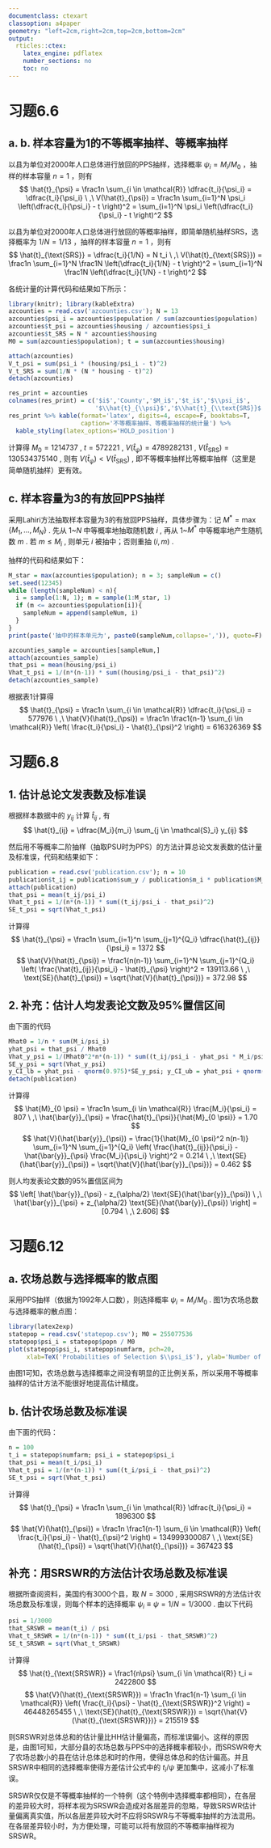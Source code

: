 ---
documentclass: ctexart
classoption: a4paper
geometry: "left=2cm,right=2cm,top=2cm,bottom=2cm"
output:
  rticles::ctex:
    latex_engine: pdflatex
    number_sections: no
    toc: no
---


# 习题6.6

## a. b. 样本容量为1的不等概率抽样、等概率抽样

以县为单位对2000年人口总体进行放回的PPS抽样，选择概率 $\psi_i=M_i/M_0$ ，抽样的样本容量 $n=1$ ，则有
$$
\hat{t}_{\psi} = \frac1n \sum_{i \in \mathcal{R}} \dfrac{t_i}{\psi_i} = \dfrac{t_i}{\psi_i} \ ,\ 
V(\hat{t}_{\psi}) = \frac1n \sum_{i=1}^N \psi_i \left(\dfrac{t_i}{\psi_i} - t \right)^2
= \sum_{i=1}^N \psi_i \left(\dfrac{t_i}{\psi_i} - t \right)^2
$$

以县为单位对2000年人口总体进行放回的等概率抽样，即简单随机抽样SRS，选择概率为 $1/N=1/13$ ，抽样的样本容量 $n=1$ ，则有
$$
\hat{t}_{\text{SRS}} = \dfrac{t_i}{1/N} = N t_i \ ,\ 
V(\hat{t}_{\text{SRS}}) = \frac1n \sum_{i=1}^N \frac1N \left(\dfrac{t_i}{1/N} - t \right)^2
= \sum_{i=1}^N \frac1N \left(\dfrac{t_i}{1/N} - t \right)^2
$$

各统计量的计算代码和结果如下所示：

```{r azcounties, message=FALSE, warning=FALSE}
library(knitr); library(kableExtra)
azcounties = read.csv('azcounties.csv'); N = 13
azcounties$psi_i = azcounties$population / sum(azcounties$population)
azcounties$t_psi = azcounties$housing / azcounties$psi_i
azcounties$t_SRS = N * azcounties$housing
M0 = sum(azcounties$population); t = sum(azcounties$housing)

attach(azcounties)
V_t_psi = sum(psi_i * (housing/psi_i - t)^2)
V_t_SRS = sum(1/N * (N * housing - t)^2)
detach(azcounties)

res_print = azcounties
colnames(res_print) = c('$i$','County','$M_i$','$t_i$','$\\psi_i$',
                        '$\\hat{t}_{\\psi}$','$\\hat{t}_{\\text{SRS}}$')
res_print %>% kable(format='latex', digits=4, escape=F, booktabs=T,
                    caption='不等概率抽样、等概率抽样的统计量') %>%
  kable_styling(latex_options='HOLD_position')
```

计算得 $M_0=1214737$ , $t=572221$ , $V(\hat{t}_{\psi})=4789282131$ , $V(\hat{t}_{\text{SRS}})=130534375140$ , 则有 $V(\hat{t}_{\psi})<V(\hat{t}_{\text{SRS}})$ , 即不等概率抽样比等概率抽样（这里是简单随机抽样）更有效。


## c. 样本容量为3的有放回PPS抽样

采用Lahiri方法抽取样本容量为3的有放回PPS抽样，具体步骤为：记 $M^*=\max\{M_1,\dots,M_N\}$ . 先从 1~$N$ 中等概率地抽取随机数 $i$ , 再从 1~$M^*$ 中等概率地产生随机数 $m$ . 若 $m \le M_i$ , 则单元 $i$ 被抽中；否则重抽 $(i,m)$ .

抽样的代码和结果如下：

```{r azcounties sampling, results='hold'}
M_star = max(azcounties$population); n = 3; sampleNum = c()
set.seed(12345)
while (length(sampleNum) < n){
  i = sample(1:N, 1); m = sample(1:M_star, 1)
  if (m <= azcounties$population[i]){
    sampleNum = append(sampleNum, i)
  }
}
print(paste('抽中的样本单元为', paste0(sampleNum,collapse=',')), quote=F)

azcounties_sample = azcounties[sampleNum,]
attach(azcounties_sample)
that_psi = mean(housing/psi_i)
Vhat_t_psi = 1/(n*(n-1)) * sum((housing/psi_i - that_psi)^2)
detach(azcounties_sample)
```

根据表1计算得
$$
\hat{t}_{\psi} = \frac1n \sum_{i \in \mathcal{R}} \dfrac{t_i}{\psi_i} = 577976 \ ,\ 
\hat{V}(\hat{t}_{\psi}) = \frac1n \frac1{n-1} \sum_{i \in \mathcal{R}} \left( \frac{t_i}{\psi_i} - \hat{t}_{\psi}^2 \right) = 616326369
$$



# 习题6.8

## 1. 估计总论文发表数及标准误

根据样本数据中的 $y_{ij}$ 计算 $\hat{t}_{ij}$ , 有
$$
\hat{t}_{ij} = \dfrac{M_i}{m_i} \sum_{j \in \mathcal{S}_i} y_{ij}
$$

然后用不等概率二阶抽样（抽取PSU时为PPS）的方法计算总论文发表数的估计量及标准误，代码和结果如下：

```{r publication}
publication = read.csv('publication.csv'); n = 10
publication$t_ij = publication$sum_y / publication$m_i * publication$M_i
attach(publication)
that_psi = mean(t_ij/psi_i)
Vhat_t_psi = 1/(n*(n-1)) * sum((t_ij/psi_i - that_psi)^2)
SE_t_psi = sqrt(Vhat_t_psi)
```

计算得
$$
\hat{t}_{\psi} = \frac1n \sum_{i=1}^n \sum_{j=1}^{Q_i} \dfrac{\hat{t}_{ij}}{\psi_i} = 1372
$$
$$
\hat{V}(\hat{t}_{\psi}) = \frac1{n(n-1)} \sum_{i=1}^N \sum_{j=1}^{Q_i} \left( \frac{\hat{t}_{ij}}{\psi_i} - \hat{t}_{\psi} \right)^2 = 139113.66 \ ,\ 
\text{SE}(\hat{t}_{\psi}) = \sqrt{\hat{V}(\hat{t}_{\psi})} = 372.98
$$


## 2. 补充：估计人均发表论文数及95%置信区间

由下面的代码

```{r publication mean}
Mhat0 = 1/n * sum(M_i/psi_i)
yhat_psi = that_psi / Mhat0
Vhat_y_psi = 1/(Mhat0^2*n*(n-1)) * sum((t_ij/psi_i - yhat_psi * M_i/psi_i)^2)
SE_y_psi = sqrt(Vhat_y_psi)
y_CI_lb = yhat_psi - qnorm(0.975)*SE_y_psi; y_CI_ub = yhat_psi + qnorm(0.975)*SE_y_psi
detach(publication)
```

计算得
$$
\hat{M}_{0 \psi} = \frac1n \sum_{i \in \mathcal{R}} \frac{M_i}{\psi_i} = 807 \ ,\ 
\hat{\bar{y}}_{\psi} = \frac{\hat{t}_{\psi}}{\hat{M}_{0 \psi}} = 1.70
$$
$$
\hat{V}(\hat{\bar{y}}_{\psi}) = \frac{1}{\hat{M}_{0 \psi}^2 n(n-1)} \sum_{i=1}^N \sum_{j=1}^{Q_i} \left( \frac{\hat{t}_{ij}}{\psi_i} - \hat{\bar{y}}_{\psi} \frac{M_i}{\psi_i} \right)^2 = 0.214 \ ,\ 
\text{SE}(\hat{\bar{y}}_{\psi}) = \sqrt{\hat{V}(\hat{\bar{y}}_{\psi})} = 0.462
$$

则人均发表论文数的95%置信区间为
$$
\left[ 
  \hat{\bar{y}}_{\psi} - z_{\alpha/2} \text{SE}(\hat{\bar{y}}_{\psi}) \ ,\ 
  \hat{\bar{y}}_{\psi} + z_{\alpha/2} \text{SE}(\hat{\bar{y}}_{\psi})
\right]
= [0.794 \ ,\ 2.606]
$$



# 习题6.12

## a. 农场总数与选择概率的散点图

采用PPS抽样（依据为1992年人口数），则选择概率 $\psi_i=M_i/M_0$ . 图1为农场总数与选择概率的散点图：

```{r statepop scatterplot, message=FALSE, warning=FALSE, fig.dim=c(4,3), fig.align='center', fig.cap='农场总数与选择概率的散点图', dev.args=list(pointsize=8)}
library(latex2exp)
statepop = read.csv('statepop.csv'); M0 = 255077536
statepop$psi_i = statepop$popn / M0
plot(statepop$psi_i, statepop$numfarm, pch=20,
     xlab=TeX('Probabilities of Selection $\\psi_i$'), ylab='Number of Farms')
```

由图1可知，农场总数与选择概率之间没有明显的正比例关系，所以采用不等概率抽样的估计方法不能很好地提高估计精度。


## b. 估计农场总数及标准误

由下面的代码：

```{r statepop unequal prob}
n = 100
t_i = statepop$numfarm; psi_i = statepop$psi_i
that_psi = mean(t_i/psi_i)
Vhat_t_psi = 1/(n*(n-1)) * sum((t_i/psi_i - that_psi)^2)
SE_t_psi = sqrt(Vhat_t_psi)
```

计算得
$$
\hat{t}_{\psi} = \frac1n \sum_{i \in \mathcal{R}} \dfrac{t_i}{\psi_i} = 1896300
$$
$$
\hat{V}(\hat{t}_{\psi}) = \frac1n \frac1{n-1} \sum_{i \in \mathcal{R}} \left( \frac{t_i}{\psi_i} - \hat{t}_{\psi}^2 \right) = 134999300087 \ ,\ 
\text{SE}(\hat{t}_{\psi}) = \sqrt{\hat{V}(\hat{t}_{\psi})} = 367423
$$


## 补充：用SRSWR的方法估计农场总数及标准误

根据所查阅资料，美国约有3000个县，取 $N=3000$ , 采用SRSWR的方法估计农场总数及标准误，则每个样本的选择概率 $\psi_i \equiv \psi = 1/N = 1/3000$ . 由以下代码

```{r}
psi = 1/3000
that_SRSWR = mean(t_i) / psi
Vhat_t_SRSWR = 1/(n*(n-1)) * sum((t_i/psi - that_SRSWR)^2)
SE_t_SRSWR = sqrt(Vhat_t_SRSWR)
```

计算得
$$
\hat{t}_{\text{SRSWR}} = \frac1{n\psi} \sum_{i \in \mathcal{R}} t_i = 2422800
$$
$$
\hat{V}(\hat{t}_{\text{SRSWR}}) = \frac1n \frac1{n-1} \sum_{i \in \mathcal{R}} \left( \frac{t_i}{\psi} - \hat{t}_{\text{SRSWR}}^2 \right) = 46448265455 \ ,\ 
\text{SE}(\hat{t}_{\text{SRSWR}}) = \sqrt{\hat{V}(\hat{t}_{\text{SRSWR}})} = 215519
$$

则SRSWR对总体总和的估计量比HH估计量偏高，而标准误偏小。这样的原因是，由图1可知，大部分县的农场总数与PPS中的选择概率都较小，而SRSWR夸大了农场总数小的县在估计总体总和时的作用，使得总体总和的估计偏高。并且SRSWR中相同的选择概率使得方差估计公式中的 $t_i/\psi$ 更加集中，这减小了标准误。

SRSWR仅仅是不等概率抽样的一个特例（这个特例中选择概率都相同），在各层的差异较大时，将样本视为SRSWR会造成对各层差异的忽略，导致SRSWR估计量偏离真实值，所以各层差异较大时不应将SRSWR与不等概率抽样的方法混用。在各层差异较小时，为方便处理，可能可以将有放回的不等概率抽样视为SRSWR。



